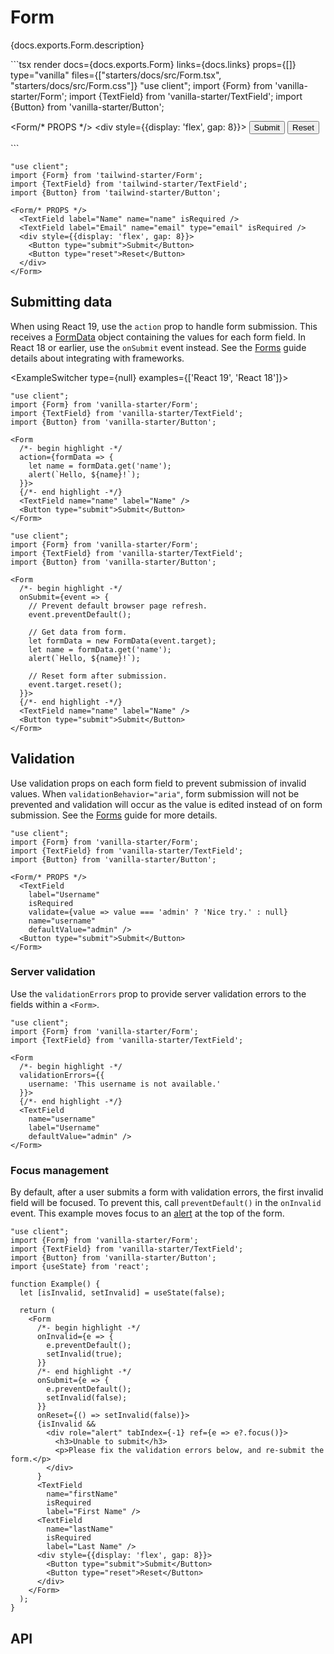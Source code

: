 

# Form

<PageDescription>{docs.exports.Form.description}</PageDescription>

<ExampleSwitcher>
  ```tsx render docs={docs.exports.Form} links={docs.links} props={[]} type="vanilla" files={["starters/docs/src/Form.tsx", "starters/docs/src/Form.css"]}
  "use client";
  import {Form} from 'vanilla-starter/Form';
  import {TextField} from 'vanilla-starter/TextField';
  import {Button} from 'vanilla-starter/Button';

  <Form/* PROPS */>
    <TextField label="Name" name="name" isRequired />
    <TextField label="Email" name="email" type="email" isRequired />
    <div style={{display: 'flex', gap: 8}}>
      <Button type="submit">Submit</Button>
      <Button type="reset">Reset</Button>
    </div>
  </Form>
  ```

  ```tsx render docs={docs.exports.Form} links={docs.links} props={[]} type="tailwind" files={["starters/tailwind/src/Form.tsx"]}
  "use client";
  import {Form} from 'tailwind-starter/Form';
  import {TextField} from 'tailwind-starter/TextField';
  import {Button} from 'tailwind-starter/Button';

  <Form/* PROPS */>
    <TextField label="Name" name="name" isRequired />
    <TextField label="Email" name="email" type="email" isRequired />
    <div style={{display: 'flex', gap: 8}}>
      <Button type="submit">Submit</Button>
      <Button type="reset">Reset</Button>
    </div>
  </Form>
  ```

</ExampleSwitcher>

## Submitting data

When using React 19, use the `action` prop to handle form submission. This receives a [FormData](https://developer.mozilla.org/en-US/docs/Web/API/FormData) object containing the values for each form field. In React 18 or earlier, use the `onSubmit` event instead. See the [Forms](forms.html) guide details about integrating with frameworks.

<ExampleSwitcher type={null} examples={['React 19', 'React 18']}>

```tsx render
"use client";
import {Form} from 'vanilla-starter/Form';
import {TextField} from 'vanilla-starter/TextField';
import {Button} from 'vanilla-starter/Button';

<Form
  /*- begin highlight -*/
  action={formData => {
    let name = formData.get('name');
    alert(`Hello, ${name}!`);
  }}>
  {/*- end highlight -*/}
  <TextField name="name" label="Name" />
  <Button type="submit">Submit</Button>
</Form>
```

```tsx render
"use client";
import {Form} from 'vanilla-starter/Form';
import {TextField} from 'vanilla-starter/TextField';
import {Button} from 'vanilla-starter/Button';

<Form
  /*- begin highlight -*/
  onSubmit={event => {
    // Prevent default browser page refresh.
    event.preventDefault();

    // Get data from form.
    let formData = new FormData(event.target);
    let name = formData.get('name');
    alert(`Hello, ${name}!`);

    // Reset form after submission.
    event.target.reset();
  }}>
  {/*- end highlight -*/}
  <TextField name="name" label="Name" />
  <Button type="submit">Submit</Button>
</Form>
```

</ExampleSwitcher>

## Validation

Use validation props on each form field to prevent submission of invalid values. When `validationBehavior="aria"`, form submission will not be prevented and validation will occur as the value is edited instead of on form submission. See the [Forms](forms.html) guide for more details.

```tsx render docs={docs.exports.Form} links={docs.links} props={['validationBehavior']} type="vanilla" files={["starters/docs/src/Form.tsx", "starters/docs/src/Form.css"]}
"use client";
import {Form} from 'vanilla-starter/Form';
import {TextField} from 'vanilla-starter/TextField';
import {Button} from 'vanilla-starter/Button';

<Form/* PROPS */>
  <TextField
    label="Username"
    isRequired
    validate={value => value === 'admin' ? 'Nice try.' : null}
    name="username"
    defaultValue="admin" />
  <Button type="submit">Submit</Button>
</Form>
```

### Server validation

Use the `validationErrors` prop to provide server validation errors to the fields within a `<Form>`.

```tsx render
"use client";
import {Form} from 'vanilla-starter/Form';
import {TextField} from 'vanilla-starter/TextField';

<Form
  /*- begin highlight -*/
  validationErrors={{
    username: 'This username is not available.'
  }}>
  {/*- end highlight -*/}
  <TextField
    name="username"
    label="Username"
    defaultValue="admin" />
</Form>
```

### Focus management

By default, after a user submits a form with validation errors, the first invalid field will be focused. To prevent this, call `preventDefault()` in the `onInvalid` event. This example moves focus to an [alert](https://developer.mozilla.org/en-US/docs/Web/Accessibility/ARIA/Roles/alert_role) at the top of the form.

```tsx render
"use client";
import {Form} from 'vanilla-starter/Form';
import {TextField} from 'vanilla-starter/TextField';
import {Button} from 'vanilla-starter/Button';
import {useState} from 'react';

function Example() {
  let [isInvalid, setInvalid] = useState(false);

  return (
    <Form
      /*- begin highlight -*/
      onInvalid={e => {
        e.preventDefault();
        setInvalid(true);
      }}
      /*- end highlight -*/
      onSubmit={e => {
        e.preventDefault();
        setInvalid(false);
      }}
      onReset={() => setInvalid(false)}>
      {isInvalid &&
        <div role="alert" tabIndex={-1} ref={e => e?.focus()}>
          <h3>Unable to submit</h3>
          <p>Please fix the validation errors below, and re-submit the form.</p>
        </div>
      }
      <TextField
        name="firstName"
        isRequired
        label="First Name" />
      <TextField
        name="lastName"
        isRequired
        label="Last Name" />
      <div style={{display: 'flex', gap: 8}}>
        <Button type="submit">Submit</Button>
        <Button type="reset">Reset</Button>
      </div>
    </Form>
  );
}
```

## API

<PropTable component={docs.exports.Form} links={docs.links} />
